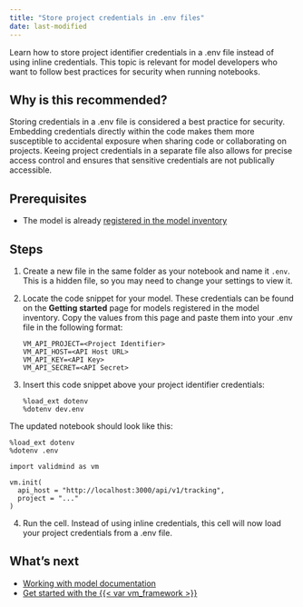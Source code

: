 ```yaml
---
title: "Store project credentials in .env files"
date: last-modified
---
```


Learn how to store project identifier credentials in a .env file instead of using inline credentials. This topic is relevant for model developers who want to follow best practices for security when running notebooks.

## Why is this recommended?

Storing credentials in a .env file is considered a best practice for security. Embedding credentials directly within the code makes them more susceptible to accidental exposure when sharing code or collaborating on projects. Keeing project credentials in a separate file also allows for precise access control and ensures that sensitive credentials are not publically accessible.


## Prerequisites

* The model is already [registered in the model inventory](register-models-in-model-inventory.qmd)

## Steps

1. Create a new file in the same folder as your notebook and name it `.env`. This is a hidden file, so you may need to change your settings to view it.

2. Locate the code snippet for your model. These credentials can be found on the **Getting started** page for models registered in the model inventory. Copy the values from this page and paste them into your .env file in the following format:
   
   ```
   VM_API_PROJECT=<Project Identifier>
   VM_API_HOST=<API Host URL>
   VM_API_KEY=<API Key>
   VM_API_SECRET=<API Secret>
   ```

3. Insert this code snippet above your project identifier credentials:
   
   ```
   %load_ext dotenv
   %dotenv dev.env
   ```

The updated notebook should look like this: 
   
   ```
   %load_ext dotenv
   %dotenv .env
   
   import validmind as vm
   
   vm.init(
     api_host = "http://localhost:3000/api/v1/tracking",
     project = "..."
   )
   ```


4. Run the cell. Instead of using inline credentials, this cell will now load your project credentials from a .env file.

<!---
## Troubleshooting

[Include any common issues or errors that may arise during the task and how to resolve them.]
--->

## What's next

- [Working with model documentation](working-with-model-documentation.qmd)
- [Get started with the {{< var vm_framework >}}](get-started-developer-framework.qmd)
